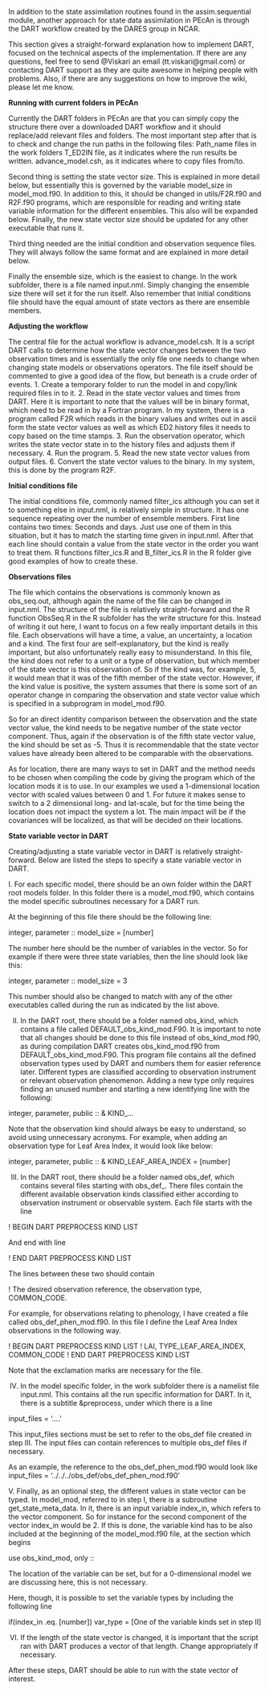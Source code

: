 In addition to the state assimilation routines found in the assim.sequential module, another approach for state data assimilation in PEcAn is through the DART workflow created by the DARES group in NCAR.

This section gives a straight-forward explanation how to implement DART, focused on the technical aspects of the implementation. If there are any questions, feel free to send @Viskari an email (tt.viskari@gmail.com) or contacting DART support as they are quite awesome in helping people with problems. Also, if there are any suggestions on how to improve the wiki, please let me know.

**Running with current folders in PEcAn**

Currently the DART folders in PEcAn are that you can simply copy the structure there over a downloaded DART workflow and it should replace/add relevant files and folders. The most important step after that is to check and change the run paths in the following files:
Path_name files in the work folders
T_ED2IN file, as it indicates where the run results be written.
advance_model.csh, as it indicates where to copy files from/to.

Second thing is setting the state vector size. This is explained in more detail below, but essentially this is governed by the variable model_size in model_mod.f90. In addition to this, it should be changed in utils/F2R.f90 and R2F.f90 programs, which are responsible for reading and writing state variable information for the different ensembles. This also will be expanded below. Finally, the new state vector size should be updated for any other executable that runs it.

Third thing needed are the initial condition and observation sequence files. They will always follow the same format and are explained in more detail below.

Finally the ensemble size, which is the easiest to change. In the work subfolder, there is a file named input.nml. Simply changing the ensemble size there will set it for the run itself. Also remember that initial conditions file should have the equal amount of state vectors as there are ensemble members.

**Adjusting the workflow**

The central file for the actual workflow is advance_model.csh. It is a script DART calls to determine how the state vector changes between the two observation times and is essentially the only file one needs to change when changing state models or observations operators. The file itself should be commented to give a good idea of the flow, but beneath is a crude order of events.
1. Create a temporary folder to run the model in and copy/link required files in to it.
2. Read in the state vector values and times from DART. Here it is important to note that the values will be in binary format, which need to be read in by a Fortran program. In my system, there is a program called F2R which reads in the binary values and writes out in ascii form the state vector values as well as which ED2 history files it needs to copy based on the time stamps.
3. Run the observation operator, which writes the state vector state in to the history files and adjusts them if necessary.
4. Run the program.
5. Read the new state vector values from output files.
6. Convert the state vector values to the binary. In my system, this is done by the program R2F.

**Initial conditions file**

The initial conditions file, commonly named filter_ics although you can set it to something else in input.nml, is relatively simple in structure. It has one sequence repeating over the number of ensemble members.
First line contains two times: Seconds and days. Just use one of them in this situation, but it has to match the starting time given in input.nml.
After that each line should contain a value from the state vector in the order you want to treat them.
R functions filter_ics.R and B_filter_ics.R in the R folder give good examples of how to create these.

**Observations files**

The file which contains the observations is commonly known as obs_seq.out, although again the name of the file can be changed in input.nml. The structure of the file is relatively straight-forward and the R function ObsSeq.R in the R subfolder has the write structure for this. Instead of writing it out here, I want to focus on a few really important details in this file.
Each observations will have a time, a value, an uncertainty, a location and a kind. The first four are self-explanatory, but the kind is really important, but also unfortunately really easy to misunderstand. In this file, the kind does not refer to a unit or a type of observation, but which member of the state vector is this observation of. So if the kind was, for example, 5, it would mean that it was of the fifth member of the state vector. However, if the kind value is positive, the system assumes that there is some sort of an operator change in comparing the observation and state vector value which is specified in a subprogram in model_mod.f90.

So for an direct identity comparison between the observation and the state vector value, the kind needs to be negative number of the state vector component. Thus, again if the observation is of the fifth state vector value, the kind should be set as -5. Thus it is recommendable that the state vector values have already been altered to be comparable with the observations.

As for location, there are many ways to set in DART and the method needs to be chosen when compiling the code by giving the program which of the location mods it is to use. In our examples we used a 1-dimensional location vector with scaled values between 0 and 1. For future it makes sense to switch to a 2 dimensional long- and lat-scale, but for the time being the location does not impact the system a lot. The main impact will be if the covariances will be localized, as that will be decided on their locations.


**State variable vector in DART**

Creating/adjusting a state variable vector in DART is relatively straight-forward. Below are listed the steps to specify a state variable vector in DART.

I. For each specific model, there should be an own folder within the DART root models folder. In this folder there is a model_mod.f90, which contains the model specific subroutines necessary for a DART run. 

At the beginning of this file there should be the following line:

integer, parameter :: model_size = [number]

The number here should be the number of variables in the vector. So for example if there were three state variables, then the line should look like this:

integer, parameter :: model_size = 3

This number should also be changed to match with any of the other executables called during the run as indicated by the list above.


II. In the DART root, there should be a folder named obs_kind, which contains a file called DEFAULT_obs_kind_mod.F90. It is important to note that all changes should be done to this file instead of obs_kind_mod.f90, as during compilation DART creates obs_kind_mod.f90 from DEFAULT_obs_kind_mod.F90.
This program file contains all the defined observation types used by DART and numbers them for easier reference later. Different types are classified according to observation instrument or relevant observation phenomenon. Adding a new type only requires finding an unused number and starting a new identifying line with the following:

integer, parameter, public :: &
	KIND_...

Note that the observation kind should always be easy to understand, so avoid using unnecessary acronyms.  For example, when adding an observation type for Leaf Area Index, it would look like below:

integer, parameter, public :: &
	KIND_LEAF_AREA_INDEX = [number]


III. In the DART root, there should be a folder named obs_def, which contains several files starting with obs_def_. There files contain the different available observation kinds classified either according to observation instrument or observable system. Each file starts with the line

! BEGIN DART PREPROCESS KIND LIST

And end with line

! END DART PREPROCESS KIND LIST

The lines between these two should contain

! The desired observation reference, the observation type, COMMON_CODE.

For example, for observations relating to phenology, I have created a file called obs_def_phen_mod.f90. In this file I define the Leaf Area Index observations in the following way.

! BEGIN DART PREPROCESS KIND LIST
! LAI, TYPE_LEAF_AREA_INDEX, COMMON_CODE
! END DART PREPROCESS KIND LIST

Note that the exclamation marks are necessary for the file.


IV. In the model specific folder, in the work subfolder there is a namelist file input.nml. This contains all the run specific information for DART. In it, there is a subtitle &preprocess, under which there is a line

input_files = ‘….’

This input_files sections must be set to refer to the obs_def file created in step III. The input files can contain references to multiple obs_def files if necessary.

As an example, the reference to the obs_def_phen_mod.f90 would look like 
input_files = ‘../../../obs_def/obs_def_phen_mod.f90’

V. Finally, as an optional step, the different values in state vector can be typed. In model_mod, referred to in step I, there is a subroutine get_state_meta_data. In it, there is an input variable index_in, which refers to the vector component. So for instance for the second component of the vector index_in would be 2. If this is done, the variable kind has to be also included at the beginning of the model_mod.f90 file, at the section which begins 

use obs_kind_mod, only ::

The location of the variable can be set, but for a 0-dimensional model we are discussing here, this is not necessary.

Here, though, it is possible to set the variable types by including the following line

if(index_in .eq. [number]) var_type = [One of the variable kinds set in step II]

VI. If the length of the state vector is changed, it is important that the script ran with DART produces a vector of that length. Change appropriately if necessary.

After these steps, DART should be able to run with the state vector of interest.